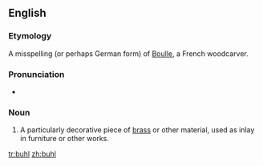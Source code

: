 ==English==

===Etymology===
A misspelling (or perhaps German form) of [[w:André Charles Boulle|Boulle]], a French woodcarver.

===Pronunciation===
* {{IPA|/buːl/}}

===Noun===
{{en-noun|-}}

# A particularly decorative piece of [[brass]] or other material, used as inlay in furniture or other works.

[[tr:buhl]]
[[zh:buhl]]